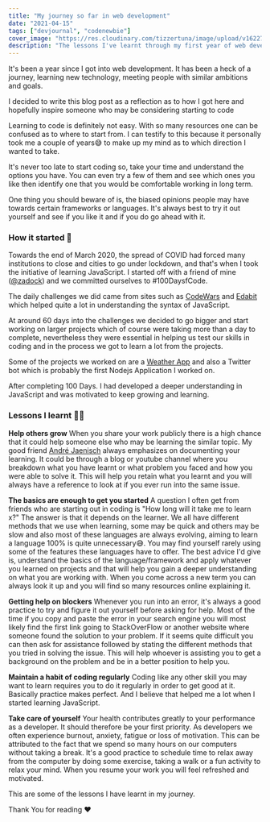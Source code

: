 ```yaml
---
title: "My journey so far in web development"
date: "2021-04-15"
tags: ["devjournal", "codenewbie"]
cover_image: "https://res.cloudinary.com/tizzertuna/image/upload/v1622757630/Articles/article_2x_mcd9fj.png"
description: "The lessons I've learnt through my first year of web development"
---
```


It's been a year since I got into web development. It has been a heck of a journey, learning new technology, meeting people with similar ambitions and goals.

I decided to write this blog post as a reflection as to how I got here and hopefully inspire someone who may be considering starting to code

Learning to code is definitely not easy. With so many resources one can be confused as to where to start from. I can testify to this because it personally took me a couple of years😅 to make up my mind as to which direction I wanted to take.

It's never too late to start coding so, take your time and understand the options you have. You can even try a few of them and see which ones you like then identify one that you would be comfortable working in long term.

One thing you should beware of is, the biased opinions people may have towards certain frameworks or languages. It's always best to try it out yourself and see if you like it and if you do go ahead with it.

### How it started 🚀

Towards the end of March 2020, the spread of COVID had forced many institutions to close and cities to go under lockdown, and that's when I took the initiative of learning JavaScript. I started off with a friend of mine ([@zadock](https://twitter.com/zadock_254)) and we committed ourselves to #100DaysfCode.

The daily challenges we did came from sites such as [CodeWars](https://www.codewars.com/) and [Edabit](https://edabit.com/) which helped quite a lot in understanding the syntax of JavaScript.

At around 60 days into the challenges we decided to go bigger and start working on larger projects which of course were taking more than a day to complete, nevertheless they were essential in helping us test our skills in coding and in the process we got to learn a lot from the projects.

Some of the projects we worked on are a [Weather App](https://inezaweatherapp.vercel.app/) and also a Twitter bot which is probably the first Nodejs Application I worked on.

After completing 100 Days. I had developed a deeper understanding in JavaScript and was motivated to keep growing and learning.

### Lessons I learnt ✍🏽

**Help others grow**
When you share your work publicly there is a high chance that it could help someone else who may be learning the similar topic. My good friend [André Jaenisch](https://twitter.com/AndreJaenisch) always emphasizes on documenting your learning. It could be through a blog or youtube channel where you breakdown what you have learnt or what problem you faced and how you were able to solve it. This will help you retain what you learnt and you will always have a reference to look at if you ever run into the same issue.

**The basics are enough to get you started**
A question I often get from friends who are starting out in coding is "How long will it take me to learn x?" The answer is that it depends on the learner. We all have different methods that we use when learning, some may be quick and others may be slow and also most of these languages are always evolving, aiming to learn a language 100% is quite unnecessary😅. You may find yourself rarely using some of the features these languages have to offer.
The best advice I'd give is, understand the basics of the language/framework and apply whatever you learned on projects and that will help you gain a deeper understanding on what you are working with. When you come across a new term you can always look it up and you will find so many resources online explaining it.

**Getting help on blockers**
Whenever you run into an error, it's always a good practice to try and figure it out yourself before asking for help. Most of the time if you copy and paste the error in your search engine you will most likely find the first link going to StackOverFlow or another website where someone found the solution to your problem.
If it seems quite difficult you can then ask for assistance followed by stating the different methods that you tried in solving the issue. This will help whoever is assisting you to get a background on the problem and be in a better position to help you.

**Maintain a habit of coding regularly**
Coding like any other skill you may want to learn requires you to do it regularly in order to get good at it. Basically practice makes perfect. And I believe that helped me a lot when I started learning JavaScript.

**Take care of yourself**
Your health contributes greatly to your performance as a developer. It should therefore be your first priority.
As developers we often experience burnout, anxiety, fatigue or loss of motivation. This can be attributed to the fact that we spend so many hours on our computers without taking a break.
It's a good practice to schedule time to relax away from the computer by doing some exercise, taking a walk or a fun activity to relax your mind.
When you resume your work you will feel refreshed and motivated.

This are some of the lessons I have learnt in my journey.

Thank You for reading ❤️
